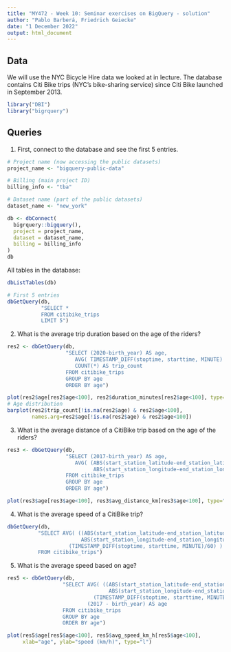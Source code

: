 ```yaml
---
title: "MY472 - Week 10: Seminar exercises on BigQuery - solution"
author: "Pablo Barberá, Friedrich Geiecke"
date: "1 December 2022"
output: html_document
---
```


## Data

We will use the NYC Bicycle Hire data we looked at in lecture. The database contains Citi Bike trips (NYC's bike-sharing service) since Citi Bike launched in September 2013.

```r
library("DBI")
library("bigrquery")
```

## Queries

1. First, connect to the database and see the first 5 entries.

```r
# Project name (now accessing the public datasets)
project_name <- "bigquery-public-data"

# Billing (main project ID)
billing_info <- "tba"

# Dataset name (part of the public datasets)
dataset_name <- "new_york"
```

```r
db <- dbConnect(
  bigrquery::bigquery(),
  project = project_name,
  dataset = dataset_name,
  billing = billing_info
)
db
```

All tables in the database:

```r
dbListTables(db)
```

```r
# First 5 entries
dbGetQuery(db,
           "SELECT *
           FROM citibike_trips
           LIMIT 5")
```

2. What is the average trip duration based on the age of the riders?

```r
res2 <- dbGetQuery(db,
                   "SELECT (2020-birth_year) AS age,
                      AVG( TIMESTAMP_DIFF(stoptime, starttime, MINUTE) ) AS duration_minutes,
                      COUNT(*) AS trip_count
                   FROM citibike_trips
                   GROUP BY age
                   ORDER BY age")
```

```r
plot(res2$age[res2$age<100], res2$duration_minutes[res2$age<100], type="l")
# Age distribution
barplot(res2$trip_count[!is.na(res2$age) & res2$age<100], 
        names.arg=res2$age[!is.na(res2$age) & res2$age<100])
```

3. What is the average distance of a CitiBike trip based on the age of the riders?

```r
res3 <- dbGetQuery(db,
                   "SELECT (2017-birth_year) AS age,
                      AVG( (ABS(start_station_latitude-end_station_latitude) +
                            ABS(start_station_longitude-end_station_longitude)) * 111) AS avg_distance_km 
                   FROM citibike_trips
                   GROUP BY age
                   ORDER BY age")
```

```r
plot(res3$age[res3$age<100], res3$avg_distance_km[res3$age<100], type="l")
```

4. What is the average speed of a CitiBike trip?

```r
dbGetQuery(db,
          "SELECT AVG( ((ABS(start_station_latitude-end_station_latitude) + 
                        ABS(start_station_longitude-end_station_longitude)) * 111) /
                    (TIMESTAMP_DIFF(stoptime, starttime, MINUTE)/60) ) AS avg_speed_km_h
          FROM citibike_trips")
```

5. What is the average speed based on age?

```r
res5 <- dbGetQuery(db,
                  "SELECT AVG( ((ABS(start_station_latitude-end_station_latitude) +
                                 ABS(start_station_longitude-end_station_longitude)) * 111) /
                            (TIMESTAMP_DIFF(stoptime, starttime, MINUTE)/60) ) AS avg_speed_km_h,
                          (2017 - birth_year) AS age
                  FROM citibike_trips
                  GROUP BY age
                  ORDER BY age")
```

```r
plot(res5$age[res5$age<100], res5$avg_speed_km_h[res5$age<100], 
     xlab="age", ylab="speed (km/h)", type="l")
```

